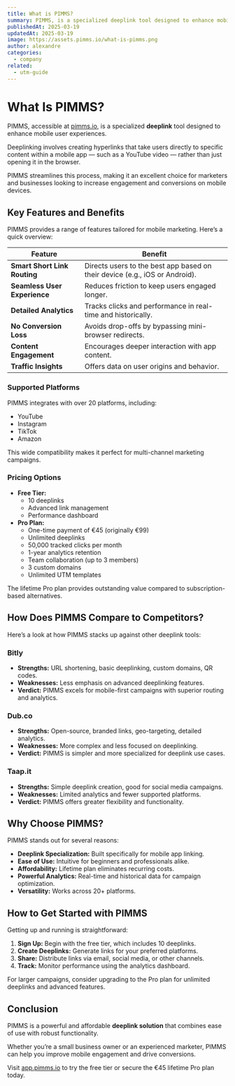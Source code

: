```yaml
---
title: What is PIMMS?
summary: PIMMS, is a specialized deeplink tool designed to enhance mobile user experiences.
publishedAt: 2025-03-19
updatedAt: 2025-03-19
image: https://assets.pimms.io/what-is-pimms.png
author: alexandre
categories:
  - company
related:
  - utm-guide
---
```


# What Is PIMMS?

PIMMS, accessible at [pimms.io](https://pimms.io), is a specialized **deeplink** tool designed to enhance mobile user experiences. 

Deeplinking involves creating hyperlinks that take users directly to specific content within a mobile app — such as a YouTube video — rather than just opening it in the browser. 

PIMMS streamlines this process, making it an excellent choice for marketers and businesses looking to increase engagement and conversions on mobile devices.

## Key Features and Benefits

PIMMS provides a range of features tailored for mobile marketing. Here’s a quick overview:

| **Feature**                  | **Benefit**                                                                 |
|------------------------------|-----------------------------------------------------------------------------|
| **Smart Short Link Routing** | Directs users to the best app based on their device (e.g., iOS or Android). |
| **Seamless User Experience** | Reduces friction to keep users engaged longer.                            |
| **Detailed Analytics**       | Tracks clicks and performance in real-time and historically.              |
| **No Conversion Loss**       | Avoids drop-offs by bypassing mini-browser redirects.                     |
| **Content Engagement**       | Encourages deeper interaction with app content.                           |
| **Traffic Insights**         | Offers data on user origins and behavior.                                 |

### Supported Platforms
PIMMS integrates with over 20 platforms, including:
- YouTube
- Instagram
- TikTok
- Amazon

This wide compatibility makes it perfect for multi-channel marketing campaigns.

### Pricing Options
- **Free Tier:**
  - 10 deeplinks
  - Advanced link management
  - Performance dashboard
- **Pro Plan:**
  - One-time payment of €45 (originally €99)
  - Unlimited deeplinks
  - 50,000 tracked clicks per month
  - 1-year analytics retention
  - Team collaboration (up to 3 members)
  - 3 custom domains
  - Unlimited UTM templates

The lifetime Pro plan provides outstanding value compared to subscription-based alternatives.

## How Does PIMMS Compare to Competitors?

Here’s a look at how PIMMS stacks up against other deeplink tools:

### Bitly
- **Strengths:** URL shortening, basic deeplinking, custom domains, QR codes.
- **Weaknesses:** Less emphasis on advanced deeplinking features.
- **Verdict:** PIMMS excels for mobile-first campaigns with superior routing and analytics.

### Dub.co
- **Strengths:** Open-source, branded links, geo-targeting, detailed analytics.
- **Weaknesses:** More complex and less focused on deeplinking.
- **Verdict:** PIMMS is simpler and more specialized for deeplink use cases.

### Taap.it
- **Strengths:** Simple deeplink creation, good for social media campaigns.
- **Weaknesses:** Limited analytics and fewer supported platforms.
- **Verdict:** PIMMS offers greater flexibility and functionality.

## Why Choose PIMMS?

PIMMS stands out for several reasons:
- **Deeplink Specialization:** Built specifically for mobile app linking.
- **Ease of Use:** Intuitive for beginners and professionals alike.
- **Affordability:** Lifetime plan eliminates recurring costs.
- **Powerful Analytics:** Real-time and historical data for campaign optimization.
- **Versatility:** Works across 20+ platforms.

## How to Get Started with PIMMS

Getting up and running is straightforward:
1. **Sign Up:** Begin with the free tier, which includes 10 deeplinks.
2. **Create Deeplinks:** Generate links for your preferred platforms.
3. **Share:** Distribute links via email, social media, or other channels.
4. **Track:** Monitor performance using the analytics dashboard.

For larger campaigns, consider upgrading to the Pro plan for unlimited deeplinks and advanced features.

## Conclusion

PIMMS is a powerful and affordable **deeplink solution** that combines ease of use with robust functionality. 

Whether you’re a small business owner or an experienced marketer, PIMMS can help you improve mobile engagement and drive conversions. 

Visit [app.pimms.io](https://app.pimms.io/register) to try the free tier or secure the €45 lifetime Pro plan today.